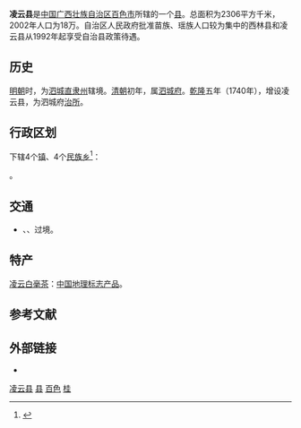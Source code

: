 {{Infobox China County
|Belong = [[广西壮族自治区|广西壮族自治区]][[百色市|百色市]]
}}
'''凌云县'''是[[中国|中国]][[广西壮族自治区|广西壮族自治区]][[百色市|百色市]]所辖的一个[[县|县]]。总面积为2306平方千米，2002年人口为18万。自治区人民政府批准苗族、瑶族人口较为集中的西林县和凌云县从1992年起享受自治县政策待遇。

== 历史 ==
[[明朝|明朝]]时，为[[泗城直隶州|泗城直隶州]]辖境。[[清朝|清朝]]初年，属[[泗城府|泗城府]]。[[乾隆|乾隆]]五年（1740年），增设凌云县，为泗城府[[治所|治所]]。

== 行政区划 ==
{{PAGENAMEBASE}}下辖4个[[行政建制镇|镇]]、4个[[民族乡|民族乡]]<ref>{{PRC admin/ref sgc|45/10/27}}</ref>：

{{PRC admin/children|45/10/27}}。

== 交通 ==
*  {{China Expwy Name|G69}}、{{中国国道名|212}}、{{中国国道名|357}}过境。

==特产==
[[凌云白毫茶|凌云白毫茶]]：[[中国地理标志产品|中国地理标志产品]]。

== 参考文献 ==
{{reflist}}

== 外部链接 ==
* {{Official website|http://www.lingyun.gov.cn/|name=凌云县人民政府门户网站}}

{{广西行政区划小作品}}
{{凌云县行政区划}}
{{百色市行政区划}}
{{广西行政区划}}
{{国家级贫困县|前}}

[[Category:凌云县|]]
[[Category:百色区县市|县]]
[[Category:广西县份|百色]]
[[Category:原国家级贫困县|桂]]